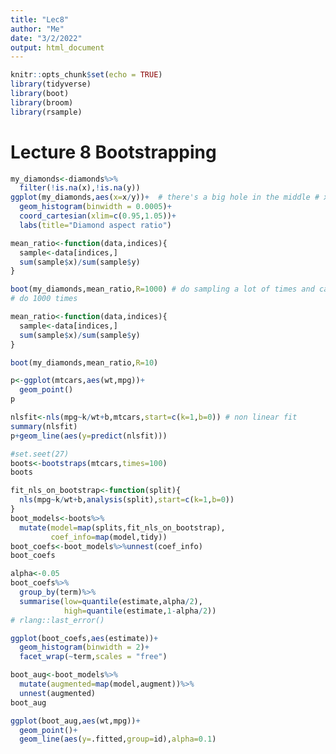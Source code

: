 ```yaml
---
title: "Lec8"
author: "Me"
date: "3/2/2022"
output: html_document
---
```


```r
knitr::opts_chunk$set(echo = TRUE)
library(tidyverse)
library(boot)
library(broom)
library(rsample)
```

# Lecture 8 Bootstrapping
```r
my_diamonds<-diamonds%>%
  filter(!is.na(x),!is.na(y))
ggplot(my_diamonds,aes(x=x/y))+  # there's a big hole in the middle # x and y are  rarely totally the same
  geom_histogram(binwidth = 0.0005)+
  coord_cartesian(xlim=c(0.95,1.05))+
  labs(title="Diamond aspect ratio")
```

```r
mean_ratio<-function(data,indices){
  sample<-data[indices,]
  sum(sample$x)/sum(sample$y)
}

boot(my_diamonds,mean_ratio,R=1000) # do sampling a lot of times and calculate the statistical variables
# do 1000 times
```


```r
mean_ratio<-function(data,indices){
  sample<-data[indices,]
  sum(sample$x)/sum(sample$y)
}

boot(my_diamonds,mean_ratio,R=10)
```
```r
p<-ggplot(mtcars,aes(wt,mpg))+
  geom_point()
p
```

```r
nlsfit<-nls(mpg~k/wt+b,mtcars,start=c(k=1,b=0)) # non linear fit
summary(nlsfit)
p+geom_line(aes(y=predict(nlsfit)))
```
```r
#set.seet(27)
boots<-bootstraps(mtcars,times=100)
boots
```

```r
fit_nls_on_bootstrap<-function(split){
  nls(mpg~k/wt+b,analysis(split),start=c(k=1,b=0))
}
boot_models<-boots%>%
  mutate(model=map(splits,fit_nls_on_bootstrap),
         coef_info=map(model,tidy))
boot_coefs<-boot_models%>%unnest(coef_info)
boot_coefs
```


```r
alpha<-0.05
boot_coefs%>%
  group_by(term)%>%
  summarise(low=quantile(estimate,alpha/2),
            high=quantile(estimate,1-alpha/2))
# rlang::last_error()
```
```r
ggplot(boot_coefs,aes(estimate))+
  geom_histogram(binwidth = 2)+
  facet_wrap(~term,scales = "free")
```
```r
boot_aug<-boot_models%>%
  mutate(augmented=map(model,augment))%>%
  unnest(augmented)
boot_aug
```
```r
ggplot(boot_aug,aes(wt,mpg))+
  geom_point()+
  geom_line(aes(y=.fitted,group=id),alpha=0.1)
```












